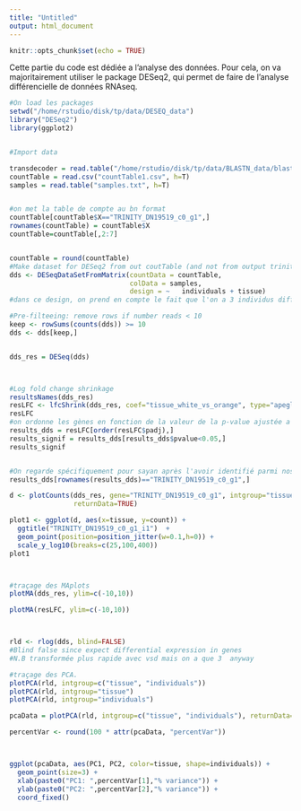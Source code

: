 ```yaml
---
title: "Untitled"
output: html_document
---
```


```r
knitr::opts_chunk$set(echo = TRUE)
```

Cette partie du code est dédiée a l'analyse des données. Pour cela, on va majoritairement utiliser le package DESeq2, qui permet de faire de l'analyse différencielle de données RNAseq.

```r
#On load les packages
setwd("/home/rstudio/disk/tp/data/DESEQ_data")
library("DESeq2")
library(ggplot2)


#Import data

transdecoder = read.table("/home/rstudio/disk/tp/data/BLASTN_data/blast_stegastes")
countTable = read.csv("countTable1.csv", h=T)
samples = read.table("samples.txt", h=T)


#on met la table de compte au bn format
countTable[countTable$X=="TRINITY_DN19519_c0_g1",]
rownames(countTable) = countTable$X
countTable=countTable[,2:7]


countTable = round(countTable)
#Make dataset for DESeq2 from out coutTable (and not from output trinity, but the same)
dds <- DESeqDataSetFromMatrix(countData = countTable,
                              colData = samples,
                              design = ~   individuals + tissue)
#dans ce design, on prend en compte le fait que l'on a 3 individus différents lorsque l'on cherche a comparer l'expression dans nos deux tissus

#Pre-filteeing: remove rows if number reads < 10  
keep <- rowSums(counts(dds)) >= 10
dds <- dds[keep,]


dds_res = DESeq(dds)



#Log fold change shrinkage
resultsNames(dds_res)
resLFC <- lfcShrink(dds_res, coef="tissue_white_vs_orange", type="apeglm")
resLFC
#on ordonne les gènes en fonction de la valeur de la p-value ajustée a la sortie du test de Wald
results_dds = resLFC[order(resLFC$padj),]
results_signif = results_dds[results_dds$pvalue<0.05,]
results_signif


#On regarde spécifiquement pour sayan après l'avoir identifié parmi nos transcrits dans notre Blast.
results_dds[rownames(results_dds)=="TRINITY_DN19519_c0_g1",]

d <- plotCounts(dds_res, gene="TRINITY_DN19519_c0_g1", intgroup="tissue", 
                returnData=TRUE)

plot1 <- ggplot(d, aes(x=tissue, y=count)) + 
  ggtitle("TRINITY_DN19519_c0_g1_i1")  +
  geom_point(position=position_jitter(w=0.1,h=0)) + 
  scale_y_log10(breaks=c(25,100,400))
plot1



#traçage des MAplots
plotMA(dds_res, ylim=c(-10,10))

plotMA(resLFC, ylim=c(-10,10))



rld <- rlog(dds, blind=FALSE)
#Blind false since expect differential expression in genes
#N.B transformée plus rapide avec vsd mais on a que 3  anyway

#traçage des PCA.
plotPCA(rld, intgroup=c("tissue", "individuals"))
plotPCA(rld, intgroup="tissue")
plotPCA(rld, intgroup="individuals")

pcaData = plotPCA(rld, intgroup=c("tissue", "individuals"), returnData=T) #500 gene par défaut

percentVar <- round(100 * attr(pcaData, "percentVar"))



ggplot(pcaData, aes(PC1, PC2, color=tissue, shape=individuals)) +
  geom_point(size=3) +
  xlab(paste0("PC1: ",percentVar[1],"% variance")) +
  ylab(paste0("PC2: ",percentVar[2],"% variance")) + 
  coord_fixed()





```

